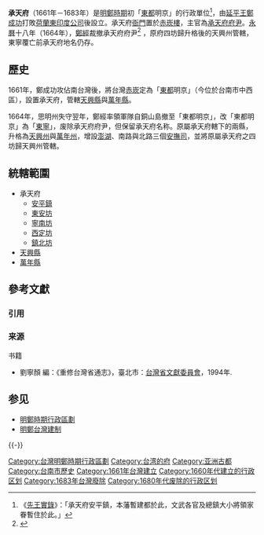 {{主條目消歧義|本條目是講述[[台灣|台灣]][[明鄭時期|明鄭時期]]的承天府。關於承天府衙門，請見[[赤崁樓|赤崁樓]]。關於[[明朝|明朝]][[嘉靖|嘉靖]]時升格的承天府，請見[[承天府_(湖北)|承天府 (湖北)]]。關於越南[[阮朝|阮朝]]時期的承天府，請見[[承天府_(越南)|承天府 (越南)]]。}}
{{Infobox Hokkien name
| title      = 承天府
| hanji      = 承天府
| poj        = Sêng-thian-hú
| hanlo      = 
| tl         = Sîng-thian-hú
| bp         = 
| hokkienipa = 
| context    = 
| image      = Chihkan Tower night.JPG
| caption    = 今日的[[赤崁樓|赤崁樓]]為昔日的承天府府署
}}

'''承天府'''（1661年－1683年）是[[明鄭時期|明鄭時期]]初「[[東都|東都]]明京」的行政單位<ref>《[[先王實錄|先王實錄]]》：「承天府安平鎮，本藩暫建都於此，文武各官及總鎮大小將領家眷暫住於此。」</ref>，由[[延平王|延平王]][[鄭成功|鄭成功]]打敗[[荷蘭東印度公司|荷蘭東印度公司]]後設立。承天府[[衙門|衙門]]置於[[赤崁樓|赤崁樓]]，主官為[[承天府府尹|承天府府尹]]。[[永曆_(南明)|永曆]]十八年（1664年），[[鄭經|鄭經]]裁撤承天府府尹<ref>{{cite journal |author1=鄧孔昭 |title=明鄭台灣建制考 |journal=海峡两岸台湾史学术研讨会论文}}</ref> ，原府四坊歸升格後的天興州管轄，東寧覆亡前承天府地名仍存。

== 歷史 ==
1661年，鄭成功攻佔南台灣後，將台灣[[赤崁|赤崁]]定為「[[東都|東都]]明京」（今位於台南市中西區），設置承天府，管轄[[天興縣|天興縣]]與[[萬年縣_(台灣)|萬年縣]]。

1664年，思明州失守翌年，鄭經率領軍隊自銅山島撤至「東都明京」，改「東都明京」為「[[東寧_(臺灣古名)|東寧]]」，废除承天府府尹，但保留承天府名称。原屬承天府轄下的兩縣，升格為[[天興州|天興州]]與[[萬年州|萬年州]]，增設[[澎湖|澎湖]]、南路與北路三個[[安撫司|安撫司]]，並將原屬承天府之四坊歸天興州管轄。

== 統轄範圍 ==
* 承天府
**[[安平鎮_(明鄭)|安平鎮]]
**[[東安坊|東安坊]]
**[[寧南坊|寧南坊]]
**[[西定坊|西定坊]]
**[[鎮北坊|鎮北坊]]
*[[天興縣|天興縣]]
*[[萬年縣_(台灣)|萬年縣]]

== 參考文獻 ==
=== 引用 ===
{{Reflist}}

=== 来源 ===
{{refbegin}}
; 书籍
* 劉寧顏 編：《重修台灣省通志》，臺北市：[[台灣省文獻委員會|台灣省文獻委員會]]，1994年.
{{refend}}

== 参见 ==
{{Portal box|台灣|历史}}
* [[明鄭時期行政區劃|明鄭時期行政區劃]]
* [[明鄭台灣建制|明鄭台灣建制]]

{{-}}
{{台灣明鄭時期行政區劃}}
{{台灣政府沿革}}

[[Category:台灣明鄭時期行政區劃|Category:台灣明鄭時期行政區劃]]
[[Category:台湾的府|Category:台湾的府]]
[[Category:亚洲古都|Category:亚洲古都]]
[[Category:台南市歷史|Category:台南市歷史]]
[[Category:1661年台灣建立|Category:1661年台灣建立]]
[[Category:1660年代建立的行政区划|Category:1660年代建立的行政区划]]
[[Category:1683年台灣廢除|Category:1683年台灣廢除]]
[[Category:1680年代废除的行政区划|Category:1680年代废除的行政区划]]